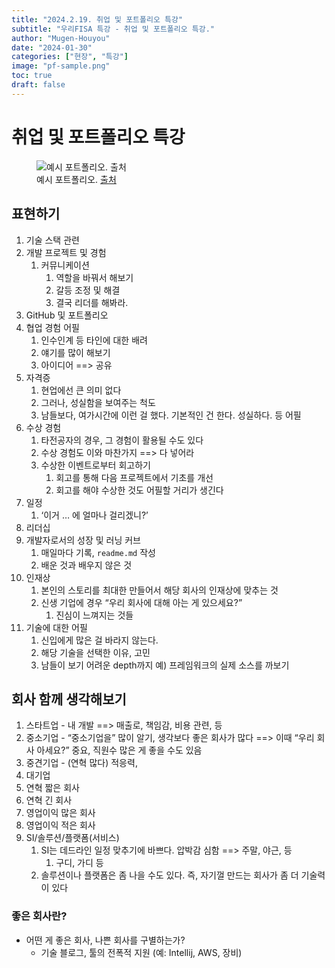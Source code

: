 ```yaml
---
title: "2024.2.19. 취업 및 포트폴리오 특강"
subtitle: "우리FISA 특강 - 취업 및 포트폴리오 특강."
author: "Mugen-Houyou"
date: "2024-01-30"
categories: ["현장", "특강"]
image: "pf-sample.png"
toc: true
draft: false
---
```


# 취업 및 포트폴리오 특강

![예시 포트폴리오. [출처](https://blog.devgenius.io/designing-a-backend-developer-portfolio-website-a-ux-case-study-5881236ec36b)](pf-sample.png)


## 표현하기
1. 기술 스택 관련
2. 개발 프로젝트 및 경험
	1. 커뮤니케이션
		1. 역할을 바꿔서 해보기
		2. 갈등 조정 및 해결
		3. 결국 리더를 해봐라.
3. GitHub 및 포트폴리오
4. 협업 경험 어필
	1. 인수인계 등 타인에 대한 배려
	2. 얘기를 많이 해보기
	3. 아이디어 ==> 공유
5. 자격증
	1. 현업에선 큰 의미 없다
	2. 그러나, 성실함을 보여주는 척도
	3. 남들보다, 여가시간에 이런 걸 했다. 기본적인 건 한다. 성실하다. 등 어필
6. 수상 경험
	1. 타전공자의 경우, 그 경험이 활용될 수도 있다
	2. 수상 경험도 이와 마찬가지 ==> 다 넣어라
	3. 수상한 이벤트로부터 회고하기
		1. 회고를 통해 다음 프로젝트에서 기초를 개선
		2. 회고를 해야 수상한 것도 어필할 거리가 생긴다
7. 일정
	1. '이거 ... 에 얼마나 걸리겠니?'
8. 리더십
9. 개발자로서의 성장 및 러닝 커브
	1. 매일마다 기록, `readme.md` 작성
	2. 배운 것과 배우지 않은 것
10. 인재상
	1. 본인의 스토리를 최대한 만들어서 해당 회사의 인재상에 맞추는 것
	2. 신생 기업에 경우 "우리 회사에 대해 아는 게 있으세요?"
		1. 진심이 느껴지는 것들
11. 기술에 대한 어필
	1. 신입에게 많은 걸 바라지 않는다.
	2. 해당 기술을 선택한 이유, 고민
	3. 남들이 보기 어려운 depth까지 예) 프레임워크의 실제 소스를 까보기

## 회사 함께 생각해보기
1. 스타트업 - 내 개발 ==> 매출로, 책임감, 비용 관련, 등
2. 중소기업 - "중소기업을" 많이 알기, 생각보다 좋은 회사가 많다 ==> 이때 "우리 회사 아세요?" 중요, 직원수 많은 게 좋을 수도 있음
3. 중견기업 - (연혁 많다) 적응력,
4. 대기업
5. 연혁 짧은 회사
6. 연혁 긴 회사
7. 영업이익 많은 회사
8. 영업이익 적은 회사
9. SI/솔루션/플랫폼(서비스)
	1. SI는 데드라인 일정 맞추기에 바쁘다. 압박감 심함 ==> 주말, 야근, 등
		1. 구디, 가디 등
	2. 솔루션이나 플랫폼은 좀 나을 수도 있다. 즉, 자기껄 만드는 회사가 좀 더 기술력이 있다
    
### 좋은 회사란?
- 어떤 게 좋은 회사, 나쁜 회사를 구별하는가?
	- 기술 블로그, 툴의 전폭적 지원 (예: Intellij, AWS, 장비)
